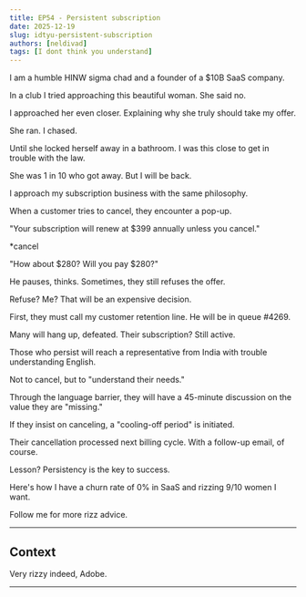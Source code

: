 ```yaml
---
title: EP54 - Persistent subscription
date: 2025-12-19
slug: idtyu-persistent-subscription
authors: [neldivad]
tags: [I dont think you understand]
---
```


I am a humble HINW sigma chad and a founder of a $10B SaaS company. 

In a club I tried approaching this beautiful woman. She said no. 

I approached her even closer. Explaining why she truly should take my offer.

She ran. I chased. 

Until she locked herself away in a bathroom. I was this close to get in trouble with the law. 

She was 1 in 10 who got away. But I will be back.

I approach my subscription business with the same philosophy.

<!--truncate-->

When a customer tries to cancel, they encounter a pop-up.

"Your subscription will renew at $399 annually unless you cancel."

*cancel

"How about $280? Will you pay $280?"

He pauses, thinks. Sometimes, they still refuses the offer.

Refuse? Me? That will be an expensive decision.

First, they must call my customer retention line. He will be in queue #4269.

Many will hang up, defeated. Their subscription? Still active.

Those who persist will reach a representative from India with trouble understanding English. 

Not to cancel, but to "understand their needs."

Through the language barrier, they will have a 45-minute discussion on the value they are "missing."

If they insist on canceling, a "cooling-off period" is initiated.

Their cancellation processed next billing cycle. With a follow-up email, of course.

Lesson? Persistency is the key to success. 

Here's how I have a churn rate of 0% in SaaS and rizzing 9/10 women I want. 

Follow me for more rizz advice.

---
## Context
Very rizzy indeed, Adobe. 

---